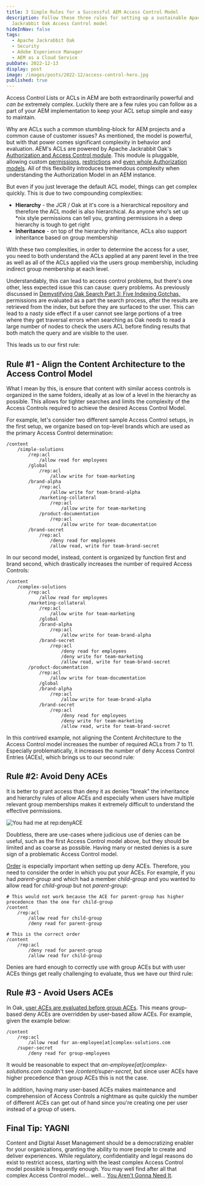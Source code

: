 ```yaml
---
title: 3 Simple Rules for a Successful AEM Access Control Model
description: Follow these three rules for setting up a sustainable Apache
  Jackrabbit Oak Access Control model
hideInNav: false
tags:
  - Apache Jackrabbit Oak
  - Security
  - Adobe Experience Manager
  - AEM as a Cloud Service
pubDate: 2022-12-13
display: post
image: /images/posts/2022-12/access-control-hero.jpg
published: true
---
```


  

Access Control Lists or ACLs in AEM are both extraordinarily powerful and _can be_ extremely complex. Luckily there are a few rules you can follow as a part of your AEM implementation to keep your ACL setup simple and easy to maintain.

Why are ACLs such a common stumbling-block for AEM projects and a common cause of customer issues? As mentioned, the model is powerful, but with that power comes significant complexity in behavior and evaluation. AEM's ACLs are powered by Apache Jackrabbit Oak's [Authorization and Access Control module](https://jackrabbit.apache.org/oak/docs/security/authorization.html). This module is pluggable, allowing custom [permissions](https://jackrabbit.apache.org/oak/docs/security/permission.html#api-extensions), [restrictions](https://jackrabbit.apache.org/oak/docs/security/authorization/restriction.html) and [even whole Authorization models](https://jackrabbit.apache.org/oak/docs/security/authorization/composite.html). All of this flexibility introduces tremendous complexity when understanding the Authorization Model in an AEM instance.

But even if you just leverage the default ACL model, things can get complex quickly. This is due to two compounding complexities:

* **Hierarchy** \- the JCR / Oak at it's core is a hierarchical repository and therefore the ACL model is also hierarchical. As anyone who's set up \*nix style permissions can tell you, granting permissions in a deep hierarchy is tough to get right
* **Inheritance** \- on top of the hierarchy inheritance, ACLs also support inheritance based on group membership

With these two complexities, in order to determine the access for a user, you need to both understand the ACLs applied at any parent level in the tree as well as all of the ACLs applied via the users group membership, including indirect group membership at each level.

Understandably, this can lead to access control problems, but there's one other, less expected issue this can cause: query problems. As previously discussed in [Demystifying Oak Search Part 3: Five Indexing Gotchas,](/posts/2022/07/demystifying-oak-search-part-3-five-indexing-gotchas.html) permissions are evaluated as a part the search process, after the results are retrieved from the index, but before they are surfaced to the user. This can lead to a nasty side effect if a user cannot see large portions of a tree where they get traversal errors when searching as Oak needs to read a large number of nodes to check the users ACL before finding results that both match the query and are visible to the user.

This leads us to our first rule:

  

## Rule #1 - Align the Content Architecture to the Access Control Model

  
What I mean by this, is ensure that content with similar access controls is organized in the same folders, ideally at as low of a level in the hierarchy as possible. This allows for tighter searches and limits the complexity of the Access Controls required to achieve the desired Access Control Model. 

For example, let's consider two different sample Access Control setups, in the first setup, we organize based on top-level brands which are used as the primary Access Control determination:  
  

```
/content
    /simple-solutions
        /rep:acl
            /allow read for employees
        /global
            /rep:acl
                /allow write for team-marketing
        /brand-alpha
            /rep:acl
                /allow write for team-brand-alpha
            /marketing-collateral
                /rep:acl
                    /allow write for team-marketing
            /product-documentation
                /rep:acl
                    /allow write for team-documentation
        /brand-secret
            /rep:acl
                /deny read for employees
                /allow read, write for team-brand-secret
```

  

In our second model, instead, content is organized by function first and brand second, which drastically increases the number of required Access Controls:

```
/content
    /complex-solutions
        /rep:acl
            /allow read for employees
        /marketing-collateral
            /rep:acl
                /allow write for team-marketing
            /global
            /brand-alpha
                /rep:acl
                    /allow write for team-brand-alpha
            /brand-secret
                /rep:acl
                    /deny read for employees
                    /deny write for team-marketing
                    /allow read, write for team-brand-secret
        /product-documentation
            /rep:acl
                /allow write for team-documentation
            /global
            /brand-alpha
                /rep:acl
                    /allow write for team-brand-alpha
            /brand-secret
                /rep:acl
                    /deny read for employees
                    /deny write for team-marketing
                    /allow read, write for team-brand-secret
```

  
In this contrived example, not aligning the Content Architecture to the Access Control model increases the number of required ACLs from 7 to 11\. Especially problematically, it increases the number of deny Access Control Entries (ACEs), which brings us to our second rule:  
  
## Rule #2: Avoid Deny ACEs

  
It is better to grant access than deny it as denies "break" the inheritance and hierarchy rules of allow ACEs and especially when users have multiple relevant group memberships makes it extremely difficult to understand the effective permissions.  
  

![You had me at rep:denyACE]( /images/posts/2022-12/deny-ace.png)

  
Doubtless, there are use-cases where judicious use of denies can be useful, such as the first Access Control model above, but they should be limited and as coarse as possible. Having many or nested denies is a sure sign of a problematic Access Control model.

[Order](https://jackrabbit.apache.org/oak/docs/security/permission/evaluation.html) is especially important when setting up deny ACEs. Therefore, you need to consider the order in which you put your ACEs. For example, if you had _parent-group_ and which had a member _child-group_ and you wanted to allow read for _child-group_ but not _parent-group_:  
  

```
# This would not work because the ACE for parent-group has higher precedence than the one for child-group
/content
    /rep:acl
        /allow read for child-group
        /deny read for parent-group

# This is the correct order
/content
    /rep:acl
        /deny read for parent-group
        /allow read for child-group

```

  

Denies are hard enough to correctly use with group ACEs but with user ACEs things get really challenging to evaluate, thus we have our third rule:

  
## Rule #3 - Avoid Users ACEs

  
In Oak, [user ACEs are evaluated before group ACEs](https://jackrabbit.apache.org/oak/docs/security/permission/evaluation.html). This means group-based deny ACEs are overridden by user-based allow ACEs. For example, given the example below:  
  

```
/content
    /rep:acl
        /allow read for an-employee[at]complex-solutions.com
    /super-secret
        /deny read for group-employees

```

It would be reasonable to expect that _an-employee\[at\]complex-solutions.com_ couldn't see _/content/super-secret_, but since user ACEs have higher precedence than group ACEs this is not the case.

 In addition, having many user-based ACEs makes maintenance and comprehension of Access Controls a nightmare as quite quickly the number of different ACEs can get out of hand since you're creating one per user instead of a group of users.

  
## Final Tip: YAGNI

  
Content and Digital Asset Management should be a democratizing enabler for your organizations, granting the ability to more people to create and deliver experiences. While regulatory, confidentiality and legal reasons do exist to restrict access, starting with the least complex Access Control model possible is frequently enough. You may well find after all that complex Access Control model... well... [You Aren't Gonna Need It](https://martinfowler.com/bliki/Yagni.html).
